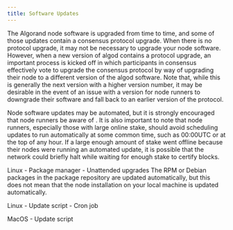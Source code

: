 ```yaml
---
title: Software Updates
---
```


The Algorand node software is upgraded from time to time, and some of those updates contain a consensus protocol upgrade. When there is no protocol upgrade, it may not be necessary to upgrade your node software. However, when a new version of algod contains a protocol upgrade, an important process is kicked off in which participants in consensus effectively vote to upgrade the consensus protocol by way of upgrading their node to a different version of the algod software. Note that, while this is generally the next version with a higher version number, it may be desirable in the event of an issue with a version for node runners to downgrade their software and fall back to an earlier version of the protocol.

Node software updates may be automated, but it is strongly encouraged that node runners be aware of . It is also important to note that node runners, especially those with large online stake, should avoid scheduling updates to run automatically at some common time, such as 00:00UTC or at the top of any hour. If a large enough amount of stake went offline because their nodes were running an automated update, it is possible that the network could briefly halt while waiting for enough stake to certify blocks.

Linux - Package manager - Unattended upgrades
The RPM or Debian packages in the package repository are updated automatically, but this does not mean that the node installation on your local machine is updated automatically.

Linux - Update script - Cron job

MacOS - Update script

